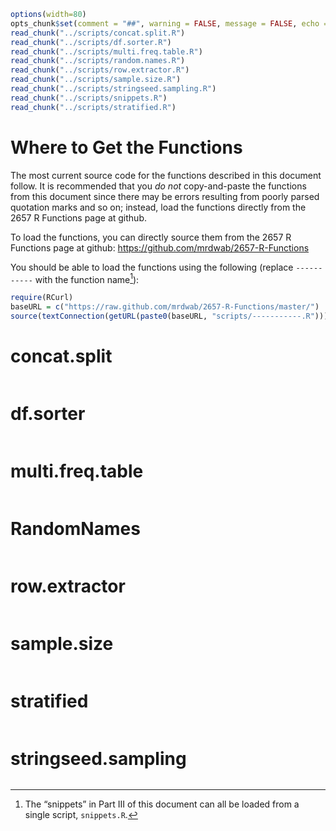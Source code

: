 
```r
options(width=80)
opts_chunk$set(comment = "##", warning = FALSE, message = FALSE, echo = TRUE, tidy = FALSE, size="small")
read_chunk("../scripts/concat.split.R")
read_chunk("../scripts/df.sorter.R")
read_chunk("../scripts/multi.freq.table.R")
read_chunk("../scripts/random.names.R")
read_chunk("../scripts/row.extractor.R")
read_chunk("../scripts/sample.size.R")
read_chunk("../scripts/stringseed.sampling.R")
read_chunk("../scripts/snippets.R")
read_chunk("../scripts/stratified.R")
```

\part{The Functions}

# Where to Get the Functions

The most current source code for the functions described in this document follow. It is recommended that you *do not* copy-and-paste the functions from this document since there may be errors resulting from poorly parsed quotation marks and so on; instead, load the functions directly from the 2657 R Functions page at github.

To load the functions, you can directly source them from the 2657 R Functions page at github: [https://github.com/mrdwab/2657-R-Functions](https://github.com/mrdwab/2657-R-Functions)

You should be able to load the functions using the following (replace `-----------` with the function name^[The "snippets" in Part III of this document can all be loaded from a single script, `snippets.R`.]):

```r
require(RCurl)
baseURL = c("https://raw.github.com/mrdwab/2657-R-Functions/master/")
source(textConnection(getURL(paste0(baseURL, "scripts/-----------.R"))))
```

\cleardoublepage

# concat.split

```r
```

\cleardoublepage

# df.sorter

```r
```

\cleardoublepage

# multi.freq.table

```r
```

\cleardoublepage

# RandomNames

```r
```

\cleardoublepage

# row.extractor

```r
```

\cleardoublepage

# sample.size

```r
```

\cleardoublepage

# stratified

```r
```

\cleardoublepage

# stringseed.sampling

```r
```

\cleardoublepage

